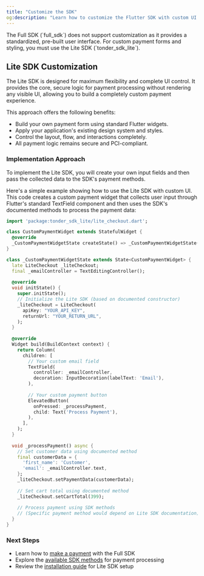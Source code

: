```yaml
---
title: "Customize the SDK"
og:description: "Learn how to customize the Flutter SDK with custom UI components."
---
```


<Warning>
The Full SDK (`full_sdk`) does not support customization as it provides a standardized, pre-built user interface. For custom payment forms and styling, you must use the Lite SDK (`tonder_sdk_lite`).
</Warning>

## Lite SDK Customization

The Lite SDK is designed for maximum flexibility and complete UI control. It provides the core, secure logic for payment processing without rendering any visible UI, allowing you to build a completely custom payment experience.

This approach offers the following benefits:

- Build your own payment form using standard Flutter widgets.
- Apply your application's existing design system and styles.
- Control the layout, flow, and interactions completely.
- All payment logic remains secure and PCI-compliant.

### Implementation Approach

To implement the Lite SDK, you will create your own input fields and then pass the collected data to the SDK's payment methods.

Here's a simple example showing how to use the Lite SDK with custom UI. This code creates a custom payment widget that collects user input through Flutter's standard TextField component and then uses the SDK's documented methods to process the payment data:

```dart
import 'package:tonder_sdk_lite/lite_checkout.dart';

class CustomPaymentWidget extends StatefulWidget {
  @override
  _CustomPaymentWidgetState createState() => _CustomPaymentWidgetState();
}

class _CustomPaymentWidgetState extends State<CustomPaymentWidget> {
  late LiteCheckout _liteCheckout;
  final _emailController = TextEditingController();
  
  @override
  void initState() {
    super.initState();
    // Initialize the Lite SDK (based on documented constructor)
    _liteCheckout = LiteCheckout(
      apiKey: "YOUR_API_KEY",
      returnUrl: "YOUR_RETURN_URL",
    );
  }
  
  @override
  Widget build(BuildContext context) {
    return Column(
      children: [
        // Your custom email field
        TextField(
          controller: _emailController,
          decoration: InputDecoration(labelText: 'Email'),
        ),
        
        // Your custom payment button
        ElevatedButton(
          onPressed: _processPayment,
          child: Text('Process Payment'),
        ),
      ],
    );
  }
  
  void _processPayment() async {
    // Set customer data using documented method
    final customerData = {
      'first_name': 'Customer',
      'email': _emailController.text,
    };
    _liteCheckout.setPaymentData(customerData);
    
    // Set cart total using documented method
    _liteCheckout.setCartTotal(399);
    
    // Process payment using SDK methods
    // (Specific payment method would depend on Lite SDK documentation)
  }
}
```

### Next Steps

- Learn how to [make a payment](/sdk-integration/mobile/flutter/make-a-payment) with the Full SDK
- Explore the [available SDK methods](/sdk-integration/mobile/flutter/methods) for payment processing
- Review the [installation guide](/sdk-integration/mobile/flutter/installation) for Lite SDK setup